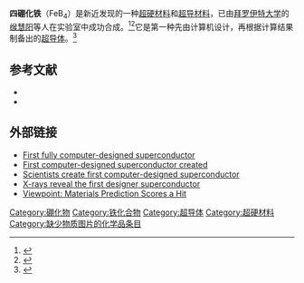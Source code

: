{{Chembox
| ImageFile = 
|  ImageSize = 
|  ImageAlt = 
|  ImageName = 
|  ImageFile_Ref = {{chemboximage|correct|??}}
| IUPACName = 四硼化铁
| OtherNames = 
| Section1 = {{Chembox Identifiers
|  CASNo = 948996-31-4
|   CASNo_Ref = {{cascite|correct|CAS}}
|  PubChem = 
|  SMILES = }}
| Section2 = {{Chembox Properties
|  Formula = FeB<sub>4</sub>
|  MolarMass = 99.0920
|  Appearance = 
|  Density = 
|  MeltingPt = 
|  BoilingPt = 
|  Solubility = }}
| Section3 = {{Chembox Hazards
|  MainHazards = 
|  FlashPt = 
|  Autoignition = }}
| Section4 = {{Chembox Structure
| CrystalStruct = [[正交晶系|正交晶系]]
| Coordination =
| MolShape = }}
}}
'''四硼化铁'''（FeB<sub>4</sub>）是新近发现的一种[[超硬材料|超硬材料]]和[[超导材料|超导材料]]，已由[[拜罗伊特大学|拜罗伊特大学]]的[[缑慧阳|缑慧阳]]等人在实验室中成功合成。<ref>{{cite web|url=http://arxiv.org/abs/1304.5106|title=Discovery of a superhard iron tetraboride superconductor|last=Huiyang Gou|coauthors=et al|date=18 April 2013|work=arXiv:1304.5106 [cond-mat.mtrl-sci]|accessdate=17 October 2013|archive-date=2021-08-16|archive-url=https://web.archive.org/web/20210816194743/https://arxiv.org/abs/1304.5106|dead-url=no}}</ref><ref>{{cite journal|url=http://physics.aps.org/featured-article-pdf/10.1103/PhysRevLett.111.157002|last=Huiyang Gou|coauthors=et al|date=11 October 2013|title=Discovery of a Superhard Iron Tetraboride Superconductor|journal=Physical Review Letters|volume=111|issue=157002|doi=10.1103/PhysRevLett.111.157002|accessdate=17 October 2013|archive-date=2013-10-13|archive-url=https://web.archive.org/web/20131013103223/http://physics.aps.org/featured-article-pdf/10.1103/PhysRevLett.111.157002|dead-url=no}}</ref>它是第一种先由计算机设计，再根据计算结果制备出的[[超导体|超导体]]。<ref>{{cite news|author=Rachel Coker|title=First Computer-Designed Superconductor Created|url=http://www.sciencedaily.com/releases/2013/10/131008132851.htm|accessdate=25 November 2013|newspaper=ScienceDaily|date=8 October 2013|archive-date=2013-11-03|archive-url=https://web.archive.org/web/20131103075427/http://www.sciencedaily.com/releases/2013/10/131008132851.htm|dead-url=no}}</ref>

==参考文献==
{{reflist}}
*{{cite journal|doi=10.1002/pssr.201308086|title=Deformation-induced bonding evolution of iron tetraboride and its electronic origin|year=2013|last1=Zhang|first1=Xinyu|last2=Qin|first2=Jiaqian|last3=Xue|first3=Yanan|last4=Zhang|first4=Shiliang|last5=Jing|first5=Qin|last6=Ma|first6=Mingzhen|last7=Liu|first7=Riping|journal=Physica status solidi (RRL) - Rapid Research Letters|volume=7|issue=11|pages=1022}}
*{{cite journal|doi=10.1063/1.4829926|title=First principle study of elastic and thermodynamic properties of FeB4 under high pressure|year=2013|last1=Zhang|first1=Xinyu|last2=Qin|first2=Jiaqian|last3=Ning|first3=Jinliang|last4=Sun|first4=Xiaowei|last5=Li|first5=Xinting|last6=Ma|first6=Mingzhen|last7=Liu|first7=Riping|journal=Journal of Applied Physics|volume=114|issue=18|pages=183517}}

==外部链接==
*[http://www.kurzweilai.net/first-fully-computer-designed-superconductor First fully computer-designed superconductor]{{Wayback|url=http://www.kurzweilai.net/first-fully-computer-designed-superconductor |date=20131010141345 }}
*[http://www.sciencedaily.com/releases/2013/10/131008132851.htm First computer-designed superconductor created]{{Wayback|url=http://www.sciencedaily.com/releases/2013/10/131008132851.htm |date=20131103075427 }}
*[http://discovere.binghamton.edu/news/superconductor-3-5435.html Scientists create first computer-designed superconductor]{{Wayback|url=http://discovere.binghamton.edu/news/superconductor-3-5435.html |date=20131120145012 }}
*[http://www.esrf.eu/home/news/general/content-news/general/x-rays-reveal-the-first-designer-superconductor.html X-rays reveal the first designer superconductor]{{Wayback|url=http://www.esrf.eu/home/news/general/content-news/general/x-rays-reveal-the-first-designer-superconductor.html |date=20131103212625 }}
*[http://physics.aps.org/articles/v6/109 Viewpoint: Materials Prediction Scores a Hit]{{Wayback|url=http://physics.aps.org/articles/v6/109 |date=20131104122129 }}

{{铁化合物}}
{{硼化物}}

[[Category:硼化物|Category:硼化物]]
[[Category:铁化合物|Category:铁化合物]]
[[Category:超导体|Category:超导体]]
[[Category:超硬材料|Category:超硬材料]]
[[Category:缺少物质图片的化学品条目|Category:缺少物质图片的化学品条目]]
